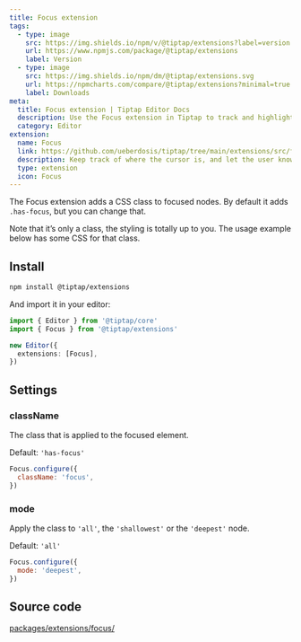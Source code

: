 ```yaml
---
title: Focus extension
tags:
  - type: image
    src: https://img.shields.io/npm/v/@tiptap/extensions?label=version
    url: https://www.npmjs.com/package/@tiptap/extensions
    label: Version
  - type: image
    src: https://img.shields.io/npm/dm/@tiptap/extensions.svg
    url: https://npmcharts.com/compare/@tiptap/extensions?minimal=true
    label: Downloads
meta:
  title: Focus extension | Tiptap Editor Docs
  description: Use the Focus extension in Tiptap to track and highlight the cursor's position. Learn more in our docs!
  category: Editor
extension:
  name: Focus
  link: https://github.com/ueberdosis/tiptap/tree/main/extensions/src/focus
  description: Keep track of where the cursor is, and let the user know you know it.
  type: extension
  icon: Focus
---
```



The Focus extension adds a CSS class to focused nodes. By default it adds `.has-focus`, but you can change that.

Note that it’s only a class, the styling is totally up to you. The usage example below has some CSS for that class.

<CodeDemo path="/Extensions/Focus" />

## Install

```bash
npm install @tiptap/extensions
```

And import it in your editor:

```ts
import { Editor } from '@tiptap/core'
import { Focus } from '@tiptap/extensions'

new Editor({
  extensions: [Focus],
})
```

## Settings

### className

The class that is applied to the focused element.

Default: `'has-focus'`

```js
Focus.configure({
  className: 'focus',
})
```

### mode

Apply the class to `'all'`, the `'shallowest'` or the `'deepest'` node.

Default: `'all'`

```js
Focus.configure({
  mode: 'deepest',
})
```

## Source code

[packages/extensions/focus/](https://github.com/ueberdosis/tiptap/blob/main/packages/extensions/src/focus/)
